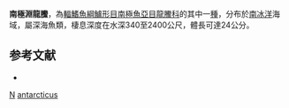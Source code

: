 {{Speciesbox
| genus = Bathydraco
| species = antarcticus
| image = Bathydraco antarcticus.jpg
| image_caption = 
| status = NE
| status_ssystem = IUCN3.1
| authority = [[Günther|Günther]], 1878
| synonyms = 
}}

'''南極淵龍鰧'''，為[[輻鰭魚綱|輻鰭魚綱]][[鱸形目|鱸形目]][[南極魚亞目|南極魚亞目]][[龍鰧科|龍鰧科]]的其中一[[種|種]]，分布於[[南冰洋|南冰洋]]海域，屬深海魚類，棲息深度在水深340至2400公尺，體長可達24公分。

==参考文献==
*{{FishBase_species|genus=Bathydraco|species=antarcticus|year=2011|month=12}}

{{taxonbar}}

[[Category:1878年描述的鱼类|N]]
[[Category:淵龍鰧屬|antarcticus]]